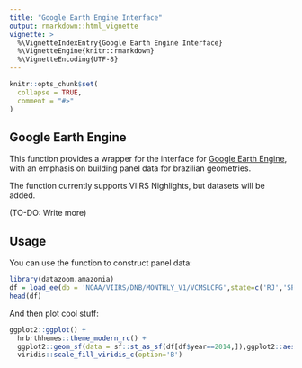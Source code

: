 ```yaml
---
title: "Google Earth Engine Interface"
output: rmarkdown::html_vignette
vignette: >
  %\VignetteIndexEntry{Google Earth Engine Interface}
  %\VignetteEngine{knitr::rmarkdown}
  %\VignetteEncoding{UTF-8}
---
```


```r
knitr::opts_chunk$set(
  collapse = TRUE,
  comment = "#>"
)
```

## Google Earth Engine

This function provides a wrapper for the \code{r-spatial/rgee} interface for [Google Earth Engine](https://earthengine.google.com/), with an emphasis on building panel data for brazilian geometries.

The function currently supports VIIRS Nighlights, but datasets will be added.

(TO-DO: Write more)

## Usage

You can use the function to construct panel data:

```r
library(datazoom.amazonia)
df = load_ee(db = 'NOAA/VIIRS/DNB/MONTHLY_V1/VCMSLCFG',state=c('RJ','SP'))
head(df)
```

And then plot cool stuff:

```r

ggplot2::ggplot() + 
  hrbrthhemes::theme_modern_rc() + 
  ggplot2::geom_sf(data = sf::st_as_sf(df[df$year==2014,]),ggplot2::aes(fill = mean_rad),col=NA) +
  viridis::scale_fill_viridis_c(option='B')


```



